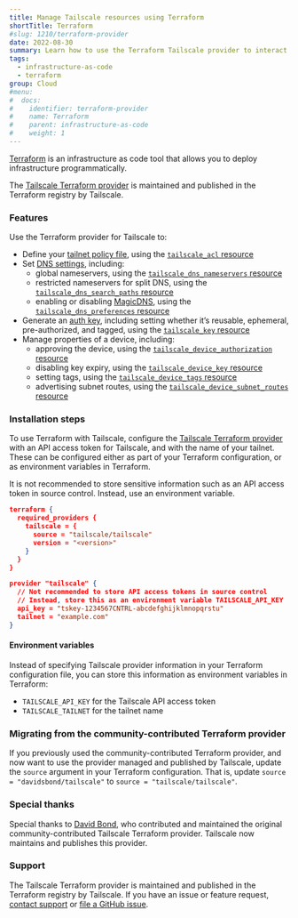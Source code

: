 ```yaml
---
title: Manage Tailscale resources using Terraform
shortTitle: Terraform
#slug: 1210/terraform-provider
date: 2022-08-30
summary: Learn how to use the Terraform Tailscale provider to interact with the Tailscale API.
tags:
  - infrastructure-as-code
  - terraform
group: Cloud
#menu:
#  docs:
#    identifier: terraform-provider
#    name: Terraform
#    parent: infrastructure-as-code
#    weight: 1
---
```


[Terraform][terraform] is an infrastructure as code tool that allows you to deploy infrastructure programmatically.

The [Tailscale Terraform provider][terraform-provider-registry] is maintained and published in the Terraform registry by Tailscale.

### Features

Use the Terraform provider for Tailscale to:

- Define your [tailnet policy file][acls], using the [`tailscale_acl` resource][acl-resource]
- Set [DNS settings][dns], including:
  - global nameservers, using the [`tailscale_dns_nameservers` resource][dns-nameservers-resource]
  - restricted nameservers for split DNS, using the [`tailscale_dns_search_paths` resource][dns-search-paths-resource]
  - enabling or disabling [MagicDNS][magicdns], using the
    [`tailscale_dns_preferences` resource][dns-preferences-resource]
- Generate an [auth key][auth-key], including setting whether it’s reusable, ephemeral, pre-authorized, and tagged,
  using the [`tailscale_key` resource][key-resource]
- Manage properties of a device, including:
  - approving the device, using the [`tailscale_device_authorization` resource][device-authorization-resource]
  - disabling key expiry, using the [`tailscale_device_key` resource][device-key-resource]
  - setting tags, using the [`tailscale_device_tags` resource][device-tags-resource]
  - advertising subnet routes, using the [`tailscale_device_subnet_routes` resource][device-subnet-routes-resource]

### Installation steps

To use Terraform with Tailscale, configure the
[Tailscale Terraform provider][terraform-provider-registry] with an API access token for Tailscale, and with the name
of your tailnet. These can be configured either as part of your Terraform configuration, or as environment variables in Terraform.

<Note>
  It is not recommended to store sensitive information such as an API access token in source
  control. Instead, use an environment variable.
</Note>

```json
terraform {
  required_providers {
    tailscale = {
      source = "tailscale/tailscale"
      version = "<version>"
    }
  }
}

provider "tailscale" {
  // Not recommended to store API access tokens in source control
  // Instead, store this as an environment variable TAILSCALE_API_KEY
  api_key = "tskey-1234567CNTRL-abcdefghijklmnopqrstu"
  tailnet = "example.com"
}
```

#### Environment variables

Instead of specifying Tailscale provider information in your Terraform configuration file, you can store this information as environment variables in Terraform:

- `TAILSCALE_API_KEY` for the Tailscale API access token
- `TAILSCALE_TAILNET` for the tailnet name

### Migrating from the community-contributed Terraform provider

If you previously used the community-contributed Terraform provider, and now want to use the provider
managed and published by Tailscale, update the `source` argument in your Terraform configuration. That is, update
`source = "davidsbond/tailscale"` to `source = "tailscale/tailscale"`.

### Special thanks

Special thanks to [David Bond][david-bond], who contributed and maintained the original community-contributed Tailscale Terraform provider. Tailscale now maintains and publishes this provider.

### Support

The Tailscale Terraform provider is maintained and published in the Terraform registry by Tailscale.
If you have an issue or feature request, [contact support][support] or [file a GitHub issue][github-issue].

[acl-resource]: https://registry.terraform.io/providers/tailscale/tailscale/latest/docs/resources/acl
[acls]: /kb/1018/acls/
[api]: /kb/1101/api/
[auth-key]: /kb/1085/auth-keys/
[david-bond]: https://github.com/davidsbond
[device-authorization-resource]: https://registry.terraform.io/providers/tailscale/tailscale/latest/docs/resources/device_authorization
[device-key-resource]: https://registry.terraform.io/providers/tailscale/tailscale/latest/docs/resources/device_key
[device-subnet-routes-resource]: https://registry.terraform.io/providers/tailscale/tailscale/latest/docs/resources/device_subnet_routes
[device-tags-resource]: https://registry.terraform.io/providers/tailscale/tailscale/latest/docs/resources/device_tags
[dns-nameservers-resource]: https://registry.terraform.io/providers/tailscale/tailscale/latest/docs/resources/dns_nameservers
[dns-preferences-resource]: https://registry.terraform.io/providers/tailscale/tailscale/latest/docs/resources/dns_preferences
[dns-search-paths-resource]: https://registry.terraform.io/providers/tailscale/tailscale/latest/docs/resources/dns_search_paths
[dns]: /kb/1054/dns/
[github-issue]: https://github.com/tailscale/terraform-provider-tailscale/issues
[key-resource]: https://registry.terraform.io/providers/tailscale/tailscale/latest/docs/resources/tailnet_key
[magicdns]: /kb/1081/magicdns/
[support]: /contact/support/
[terraform-provider-registry]: https://registry.terraform.io/providers/tailscale/tailscale/latest
[terraform]: https://www.terraform.io/
